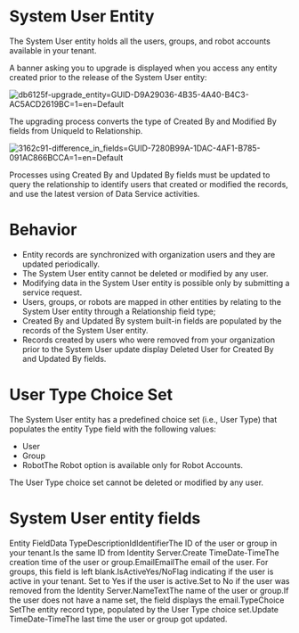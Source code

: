 ﻿# System User Entity

The System User entity holds all the users, groups, and robot accounts available in your tenant.

A banner asking you to upgrade is displayed when you access any entity created prior to the release of the System User entity:

![db6125f-upgrade_entity=GUID-D9A29036-4B35-4A40-B4C3-AC5ACD2619BC=1=en=Default](/images/db6125f-upgrade_entity=GUID-D9A29036-4B35-4A40-B4C3-AC5ACD2619BC=1=en=Default.png)

The upgrading process converts the type of Created By and Modified By fields from UniqueId to Relationship.

![3162c91-difference_in_fields=GUID-7280B99A-1DAC-4AF1-B785-091AC866BCCA=1=en=Default](/images/3162c91-difference_in_fields=GUID-7280B99A-1DAC-4AF1-B785-091AC866BCCA=1=en=Default.png)

Processes using Created By and Updated By fields must be updated to query the relationship to identify users that created or modified the records, and use the latest version of Data Service activities.

# Behavior

* Entity records are synchronized with organization users and they are updated periodically.
* The System User entity cannot be deleted or modified by any user.
* Modifying data in the System User entity is possible only by submitting a service request.
* Users, groups, or robots are mapped in other entities by relating to the System User entity through a Relationship field type;
* Created By and Updated By system built-in fields are populated by the records of the System User entity.
* Records created by users who were removed from your organization prior to the System User update display Deleted User for Created By and Updated By fields.

# User Type Choice Set

The System User entity has a predefined choice set (i.e., User Type) that populates the entity Type field with the following values:

* User
* Group
* RobotThe Robot option is available only for Robot Accounts.

The User Type choice set cannot be deleted or modified by any user.

# System User entity fields

Entity FieldData TypeDescriptionIdIdentifierThe ID of the user or group in your tenant.Is the same ID from Identity Server.Create TimeDate-TimeThe creation time of the user or group.EmailEmailThe email of the user. For groups, this field is left blank.IsActiveYes/NoFlag indicating if the user is active in your tenant. Set to Yes if the user is active.Set to No if the user was removed from the Identity Server.NameTextThe name of the user or group.If the user does not have a name set, the field displays the email.TypeChoice SetThe entity record type, populated by the User Type choice set.Update TimeDate-TimeThe last time the user or group got updated.

